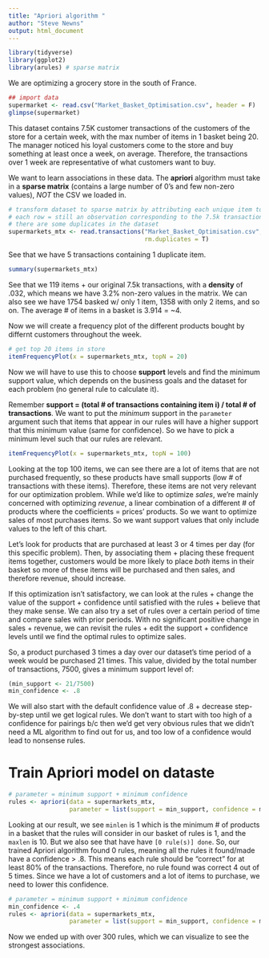 ```yaml
---
title: "Apriori algorithm "
author: "Steve Newns"
output: html_document
---
```


```r
library(tidyverse)
library(ggplot2)
library(arules) # sparse matrix
```

We are optimizing a grocery store in the south of France.

```r
## import data 
supermarket <- read.csv("Market_Basket_Optimisation.csv", header = F)
glimpse(supermarket)
```

This dataset contains 7.5K customer transactions of the customers of the store for a certain week, with the max number of items in 1 basket being 20. The manager noticed his loyal customers come to the store and buy something at least once a week, on average. Therefore, the transactions over 1 week are representative of what customers want to buy.

We want to learn associations in these data. The **apriori** algorithm must take in a **sparse matrix** (contains a large number of 0's and few non-zero values), *NOT* the CSV we loaded in.

```r
# transform dataset to sparse matrix by attributing each unique item to a column
# each row = still an observation corresponding to the 7.5k transactions w/ a 0/1 for each product
# there are some duplicates in the dataset
supermarkets_mtx <- read.transactions("Market_Basket_Optimisation.csv", sep = ",", 
                                      rm.duplicates = T)
```

See that we have 5 transactions containing 1 duplicate item.

```r
summary(supermarkets_mtx)
```

See that we 119 items + our original 7.5k transactions, with a **density** of .032, which means we have 3.2% non-zero values in the matrix. We can also see we have 1754 basked w/ only 1 item, 1358 with only 2 items, and so on. The average # of items in a basket is 3.914 = ~4.

Now we will create a frequency plot of the different products bought by differnt customers throughout the week.
```r
# get top 20 items in store
itemFrequencyPlot(x = supermarkets_mtx, topN = 20)
```

Now we will have to use this to choose **support** levels and find the minimum support value, which depends on the business goals and the dataset for each problem (no general rule to calculate it).

Remember **support = (total # of transactions containing item i) / total # of transactions**. We want to put the *minimum* support in the `parameter` argument such that items that appear in our rules will have a higher support that this minimum value (same for confidence). So we have to pick a minimum level such that our rules are relevant.

```r
itemFrequencyPlot(x = supermarkets_mtx, topN = 100)
```
Looking at the top 100 items, we can see there are a lot of items that are not purchased frequently, so these products have small supports (low # of transactions with these items). Therefore, these items are not very relevant for our optimization problem. While we'd like to optimize *sales*, we're mainly concerned with optimizing *revenue*, a linear combination of a different # of products where the coefficients = prices' products. So we want to optimize sales of most purchases items. So we want support values that only include values to the left of this chart.

Let's look for products that are purchased at least 3 or 4 times per day (for this specific problem). Then, by associating them + placing these frequent items together, customers would be more likely to place *both* items in their basket so more of these items will be purchased and then sales, and therefore revenue, should increase.

If this optimization isn't satisfactory, we can look at the rules + change the value of the support + confidence until satisfied with the rules + believe that they make sense. We can also try a set of rules over a certain period of time and compare sales with prior periods. With no significant positive change in sales + revenue, we can revisit the rules + edit the support + confidence levels until we find the optimal rules to optimize sales.

So, a product purchased 3 times a day over our dataset's time period of a week would be purchased 21 times. This value, divided by the total number of transactions, 7500, gives a minimum support level of:
```r
(min_support <- 21/7500)
min_confidence <- .8
```

We will also start with the default confidence value of .8 + decrease step-by-step until we get logical rules. We don't want to start with too high of a confidence for pairings b/c then we'd get very obvious rules that we didn't need a ML algorithm to find out for us, and too low of a confidence would lead to nonsense rules.

# Train Apriori model on dataste
```r
# parameter = minimum support + minimum confidence
rules <- apriori(data = supermarkets_mtx, 
                 parameter = list(support = min_support, confidence = min_confidence))
```

Looking at our result, we see `minlen` is 1 which is the minimum # of products in a basket that the rules will consider in our basket of rules is 1, and the `maxlen` is 10. But we also see that have have `[0 rule(s)] done`. So, our trained Apriori algorithm found 0 rules, meaning all the rules it found/made have a confidence > .8. This means each rule should be "correct" for at least 80% of the transactions. Therefore, no rule found was correct 4 out of 5 times. Since we have a lot of customers and a lot of items to purchase, we need to lower this confidence.

```r
# parameter = minimum support + minimum confidence
min_confidence <- .4
rules <- apriori(data = supermarkets_mtx, 
                 parameter = list(support = min_support, confidence = min_confidence))
```

Now we ended up with over 300 rules, which we can visualize to see the strongest associations.